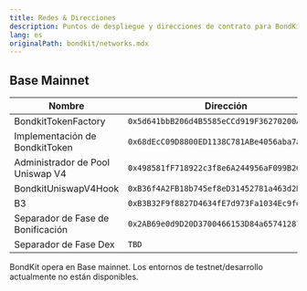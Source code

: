 ```yaml
---
title: Redes & Direcciones
description: Puntos de despliegue y direcciones de contrato para BondKit.
lang: es
originalPath: bondkit/networks.mdx
---
```

## Base Mainnet

| Nombre | Dirección |
|--------|-----------|
| BondkitTokenFactory | `0x5d641bbB206d4B5585eCCd919F36270200A9A2Ad` |
| Implementación de BondkitToken | `0x68dEcC09D8800ED1138C781ABe4056aba7a4eF7E` |
| Administrador de Pool Uniswap V4 | `0x498581fF718922c3f8e6A244956aF099B2652b2b` |
| BondkitUniswapV4Hook | `0xB36f4A2FB18b745ef8eD31452781a463d2B3f0cC` |
| B3 | `0xB3B32F9f8827D4634fE7d973Fa1034Ec9fdDB3B3` |
| Separador de Fase de Bonificación | `0x2AB69e0d9D20D3700466153D84a6574128154Fd2` |
| Separador de Fase Dex | `TBD` |

<Note>
BondKit opera en Base mainnet. Los entornos de testnet/desarrollo actualmente no están disponibles.
</Note>
